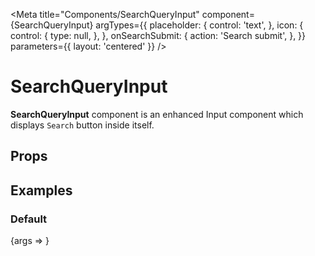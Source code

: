 

<Meta
  title="Components/SearchQueryInput"
  component={SearchQueryInput}
  argTypes={{
    placeholder: {
      control: 'text',
    },
    icon: {
      control: {
        type: null,
      },
    },
    onSearchSubmit: {
      action: 'Search submit',
    },
  }}
  parameters={{ layout: 'centered' }}
/>

# SearchQueryInput

**SearchQueryInput** component is an enhanced Input component which displays `Search` button inside itself.

## Props

<ArgsTable of={SearchQueryInput} />

## Examples

### Default

<Preview>
  <Story name="Default">{args => <SearchQueryInput {...args} icon={undefined} />}</Story>
</Preview>
